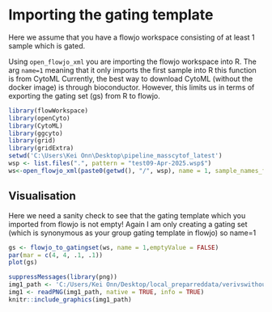 # Importing the gating template 

Here we assume that you have a flowjo workspace consisting of at least 1 sample which is gated. 

Using `open_flowjo_xml` you are importing the flowjo workspace into R.
The arg `name=1` meaning that it only imports the first sample into R
this function is from CytoML
Currently, the best way to download CytoML (without the docker image)
is through bioconductor. However, this limits us in terms of exporting
the gating set (gs) from R to flowjo.
```r
library(flowWorkspace)
library(openCyto)
library(CytoML)
library(ggcyto)
library(grid)
library(gridExtra)
setwd('C:\Users\Kei Onn\Desktop\pipeline_masscytof_latest')
wsp <- list.files(".", pattern = "test09-Apr-2025.wsp$")
ws<-open_flowjo_xml(paste0(getwd(), "/", wsp), name = 1, sample_names_from = "sampleNode")
```


## Visualisation

Here we need a sanity check to see that the gating template which you imported
from flowjo is not empty!
Again I am only creating a gating set (which is synonymous as your group gating template in flowjo) so name=1
```r
gs <- flowjo_to_gatingset(ws, name = 1,emptyValue = FALSE)
par(mar = c(4, 4, .1, .1))
plot(gs)

```

```r
suppressMessages(library(png))
img1_path <- 'C:/Users/Kei Onn/Desktop/local_preparreddata/verivswithoutvericells/gatingH_WITHOUTveri.png'
img1 <- readPNG(img1_path, native = TRUE, info = TRUE)
knitr::include_graphics(img1_path)
```

